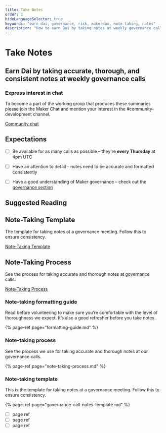```yaml
---
title: Take Notes
order: 1
hideLanguageSelector: true
keywords: "earn dai, governance, risk, makerdao, note taking, notes"
description: "How to earn Dai by taking notes at weekly governance calls."
---
```


# Take Notes

## Earn Dai by taking accurate, thorough, and consistent notes at weekly governance calls

<CTA>

### Express interest in chat

To become a part of the working group that produces these summaries please join the Maker Chat and mention your interest in the \#community-development channel.

[Community chat](https://chat.makerdao.com/channel/community-development)

</CTA>

## Expectations

<Checklist>

- [ ] Be available for as many calls as possible – they're **every Thursday** at 4pm UTC

- [ ] Have an attention to detail – notes need to be accurate and formatted consistently

- [ ] Have a good understanding of Maker governance – check out the [governance section](../../../learn/governance/)

</Checklist>

## Suggested Reading

<Tout image alt>

<Box>

## Note-Taking Template

The template for taking notes at a governance meeting. Follow this to ensure consistency.

[Note-Taking Template]()

</Box>

<Box>

## Note-Taking Process

See the process for taking accurate and thorough notes at governance calls.

[Note-Taking Process](/work_with_us/governance_and_risk_meetings/take_notes/note-taking-team.mdx)

</Box>

</Tout>

### Note-taking formatting guide

Read before volunteering to make sure you’re comfortable with the level of thoroughness we expect. It’s also a good refresher before you take notes.

{% page-ref page="formatting-guide.md" %}

### Note-taking process

See the process we use for taking accurate and thorough notes at our governance calls.

{% page-ref page="note-taking-process.md" %}

### Note-taking template

This is the template for taking notes at a governance meeting. Follow this to ensure consistency.

{% page-ref page="governance-call-notes-template.md" %}

- [ ] page ref
- [ ] page ref
- [ ] page ref
